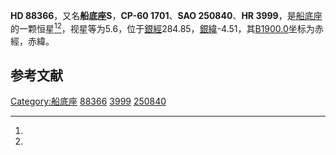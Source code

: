 {{Starbox begin
| name = HD 88366
}}
{{Starbox observe
| epoch = [[J2000.0|J2000.0]]
| constell = [[船底座|船底座]]<ref name=SIMBAD>{{cite web
 | url=http://simbad.u-strasbg.fr/simbad/sim-id?Ident=HR+3999
 | title=Pulsating variable Star
 | publisher=Centre de Données astronomiques de Strasbourg
 | work=SIMBAD
 | accessdate=2012-07-13
 | archive-date=2018-02-24
 | archive-url=https://web.archive.org/web/20180224173507/http://simbad.u-strasbg.fr/simbad/sim-id?Ident=HR+3999
 | dead-url=no
 }}</ref><ref name=DATA>{{cite web
 | url=http://vizier.u-strasbg.fr/viz-bin/VizieR-5?-out.add=.&-source=5050&-corr=PK=HR&-out.max=9999&HR=3999
 | title=VizieR Detailed Page
 | accessdate=2012-07-13
 | archive-date=2016-03-05
 | archive-url=https://web.archive.org/web/20160305231049/http://vizier.u-strasbg.fr/viz-bin/VizieR-5?-out.add=.&-source=5050&-corr=PK=HR&-out.max=9999&HR=3999
 | dead-url=no
 }}</ref>
| 星官 = 
| ra = {{RA|10|9|21.9}}<ref name=SIMBAD /><ref name=DATA />
| dec = {{DEC|-61|32|57}}<ref name=SIMBAD /><ref name=DATA />
| appmag_v = 5.6<ref name=SIMBAD /><ref name=DATA />
}}
{{Starbox character
| class = M2-3IIIe<ref name=SIMBAD /><ref name=DATA />
| b-v = 1.6<ref name=SIMBAD /><ref name=DATA />
| u-b = 1.75<ref name=SIMBAD /><ref name=DATA />
| r-i = 1.54<ref name=SIMBAD /><ref name=DATA />
| variable = 
}}
{{Starbox astrometry
| radial_v = 1.75
| prop_mo_ra = 289
| parallax = 
| p_error = 
}}
{{Starbox catalog
| names =CP-60 1701，[[SAO星表|SAO]] 250840，[[HD星表|HD]] 88366，[[HR星表|HR]] 3999}}
{{Starbox reference |Simbad=HR+3999}}
{{Starbox end}}

'''HD 88366'''，又名'''船底座S'''，'''CP-60 1701'''、'''SAO 250840'''、'''HR 3999'''，是[[船底座|船底座]]的一颗恒星<ref name=SIMBAD /><ref name=DATA />，视星等为5.6，位于[[銀道座標系|銀經]]284.85，[[銀道座標系|銀緯]]-4.51，其[[B1900.0|B1900.0]]坐标为赤經{{RA|10|6|10.6}}，赤緯{{DEC|-61|-4.51|35}}。

== 参考文献 ==
{{reflist}}

{{star-stub}}

{{船底座恒星}}
[[Category:船底座|Category:船底座]]
[[Category:HD和HDE天體|88366]]
[[Category:HR天體|3999]]
[[Category:SAO天體|250840]]